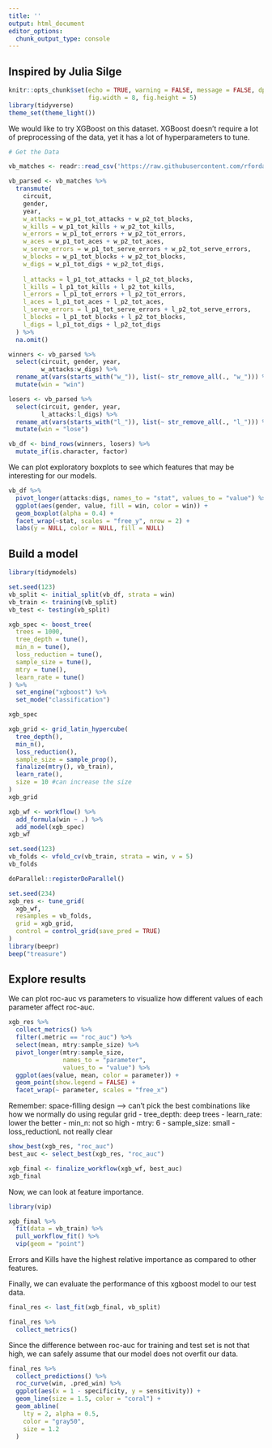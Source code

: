 ```yaml
---
title: ''
output: html_document
editor_options: 
  chunk_output_type: console
---
```

## Inspired by Julia Silge
```r
knitr::opts_chunk$set(echo = TRUE, warning = FALSE, message = FALSE, dpi = 180,
                      fig.width = 8, fig.height = 5)
library(tidyverse)
theme_set(theme_light())

```

We would like to try XGBoost on this dataset. XGBoost doesn't require a lot of preprocessing of the data, yet it has a lot of hyperparameters to tune. 
```r
# Get the Data

vb_matches <- readr::read_csv('https://raw.githubusercontent.com/rfordatascience/tidytuesday/master/data/2020/2020-05-19/vb_matches.csv', guess_max = 76000)
```

```r
vb_parsed <- vb_matches %>% 
  transmute(
    circuit,
    gender,
    year,
    w_attacks = w_p1_tot_attacks + w_p2_tot_blocks,
    w_kills = w_p1_tot_kills + w_p2_tot_kills,
    w_errors = w_p1_tot_errors + w_p2_tot_errors,
    w_aces = w_p1_tot_aces + w_p2_tot_aces,
    w_serve_errors = w_p1_tot_serve_errors + w_p2_tot_serve_errors,
    w_blocks = w_p1_tot_blocks + w_p2_tot_blocks,
    w_digs = w_p1_tot_digs + w_p2_tot_digs,
   
    l_attacks = l_p1_tot_attacks + l_p2_tot_blocks,
    l_kills = l_p1_tot_kills + l_p2_tot_kills,
    l_errors = l_p1_tot_errors + l_p2_tot_errors,
    l_aces = l_p1_tot_aces + l_p2_tot_aces,
    l_serve_errors = l_p1_tot_serve_errors + l_p2_tot_serve_errors,
    l_blocks = l_p1_tot_blocks + l_p2_tot_blocks,
    l_digs = l_p1_tot_digs + l_p2_tot_digs
  ) %>% 
  na.omit()

winners <- vb_parsed %>% 
  select(circuit, gender, year,
         w_attacks:w_digs) %>% 
  rename_at(vars(starts_with("w_")), list(~ str_remove_all(., "w_"))) %>% 
  mutate(win = "win")

losers <- vb_parsed %>% 
  select(circuit, gender, year,
         l_attacks:l_digs) %>% 
  rename_at(vars(starts_with("l_")), list(~ str_remove_all(., "l_"))) %>% 
  mutate(win = "lose")

```

```r
vb_df <- bind_rows(winners, losers) %>% 
  mutate_if(is.character, factor)
```

We can plot exploratory boxplots to see which features that may be interesting for our models.
```r
vb_df %>%
  pivot_longer(attacks:digs, names_to = "stat", values_to = "value") %>% 
  ggplot(aes(gender, value, fill = win, color = win)) + 
  geom_boxplot(alpha = 0.4) +
  facet_wrap(~stat, scales = "free_y", nrow = 2) +
  labs(y = NULL, color = NULL, fill = NULL)
```

## Build a model
```r
library(tidymodels)

set.seed(123)
vb_split <- initial_split(vb_df, strata = win)
vb_train <- training(vb_split)
vb_test <- testing(vb_split)
```

```r
xgb_spec <- boost_tree(
  trees = 1000,
  tree_depth = tune(),
  min_n = tune(), 
  loss_reduction = tune(),
  sample_size = tune(),
  mtry = tune(),
  learn_rate = tune()
) %>% 
  set_engine("xgboost") %>% 
  set_mode("classification")

xgb_spec
```

```r
xgb_grid <- grid_latin_hypercube(
  tree_depth(),
  min_n(),
  loss_reduction(),
  sample_size = sample_prop(),
  finalize(mtry(), vb_train),
  learn_rate(),
  size = 10 #can increase the size
)
xgb_grid
```

```r
xgb_wf <- workflow() %>% 
  add_formula(win ~ .) %>% 
  add_model(xgb_spec)
xgb_wf
```

```r
set.seed(123)
vb_folds <- vfold_cv(vb_train, strata = win, v = 5)
vb_folds
```

```r
doParallel::registerDoParallel()

set.seed(234)
xgb_res <- tune_grid(
  xgb_wf,
  resamples = vb_folds,
  grid = xgb_grid,
  control = control_grid(save_pred = TRUE)
)
library(beepr)
beep("treasure")
```

## Explore results
We can plot roc-auc vs parameters to visualize how different values of each parameter affect roc-auc.
```r
xgb_res %>% 
  collect_metrics() %>% 
  filter(.metric == "roc_auc") %>% 
  select(mean, mtry:sample_size) %>% 
  pivot_longer(mtry:sample_size,
               names_to = "parameter",
               values_to = "value") %>% 
  ggplot(aes(value, mean, color = parameter)) + 
  geom_point(show.legend = FALSE) +
  facet_wrap(~ parameter, scales = "free_x")
```
Remember: space-filling design --> can't pick the best combinations like how we normally do using regular grid
- tree_depth: deep trees
- learn_rate: lower the better
- min_n: not so high
- mtry: 6
- sample_size: small
- loss_reductionL not really clear

```r
show_best(xgb_res, "roc_auc")
best_auc <- select_best(xgb_res, "roc_auc")

xgb_final <- finalize_workflow(xgb_wf, best_auc)
xgb_final
```

Now, we can look at feature importance.
```r
library(vip)

xgb_final %>% 
  fit(data = vb_train) %>% 
  pull_workflow_fit() %>% 
  vip(geom = "point")
```

Errors and Kills have the highest relative importance as compared to other features.

Finally, we can evaluate the performance of this xgboost model to our test data.
```r
final_res <- last_fit(xgb_final, vb_split)

final_res %>% 
  collect_metrics()
```

Since the difference between roc-auc for training and test set is not that high, we can safely assume that our model does not overfit our data.

```r
final_res %>% 
  collect_predictions() %>% 
  roc_curve(win, .pred_win) %>% 
  ggplot(aes(x = 1 - specificity, y = sensitivity)) +
  geom_line(size = 1.5, color = "coral") +
  geom_abline(
    lty = 2, alpha = 0.5,
    color = "gray50",
    size = 1.2
  )
```

